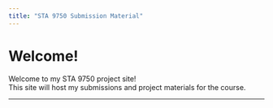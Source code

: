 ```yaml
---
title: "STA 9750 Submission Material"
---
```


# Welcome!

Welcome to my STA 9750 project site!  
This site will host my submissions and project materials for the course.

---

